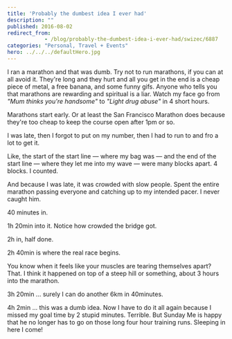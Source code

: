 ```yaml
---
title: 'Probably the dumbest idea I ever had'
description: ""
published: 2016-08-02
redirect_from: 
            - /blog/probably-the-dumbest-idea-i-ever-had/swizec/6887
categories: "Personal, Travel + Events"
hero: ../../../defaultHero.jpg
---
```

I ran a marathon and that was dumb. Try not to run marathons, if you can at all avoid it. They&#x27;re long and they hurt and all you get in the end is a cheap piece of metal, a free banana, and some funny gifs. Anyone who tells you that marathons are rewarding and spiritual is a liar. Watch my face go from _&quot;Mum thinks you&#x27;re handsome&quot;_ to _&quot;Light drug abuse&quot;_ in 4 short hours.

> [](//imgur.com/c7a4j)

Marathons start early. Or at least the San Francisco Marathon does because they&#x27;re too cheap to keep the course open after 1pm or so.

> [](//imgur.com/1ja4P)

I was late, then I forgot to put on my number, then I had to run to and fro a lot to get it.

> [](//imgur.com/HEFk9)

Like, the start of the start line — where my bag was — and the end of the start line — where they let me into my wave — were many blocks apart. 4 blocks. I counted.

> [](//imgur.com/URyrr)

And because I was late, it was crowded with slow people. Spent the entire marathon passing everyone and catching up to my intended pacer. I never caught him.

> [](//imgur.com/NrgR0Ez)

40 minutes in.

> [](//imgur.com/wjDe4)

1h 20min into it. Notice how crowded the bridge got.

> [](//imgur.com/HevcB)

2h in, half done.

> [](//imgur.com/2tziG)

2h 40min is where the real race begins.

> [](//imgur.com/yKhuj)

You know when it feels like your muscles are tearing themselves apart? That. I think it happened on top of a steep hill or something, about 3 hours into the marathon.

> [](//imgur.com/0xQxK)

3h 20min ... surely I can do another 6km in 40minutes.

> [](//imgur.com/IW86q)

4h 2min ... this was a dumb idea. Now I have to do it all again because I missed my goal time by 2 stupid minutes. Terrible. But Sunday Me is happy that he no longer has to go on those long four hour training runs. Sleeping in here I come!
